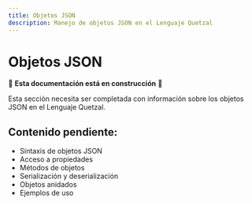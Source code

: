 ```yaml
---
title: Objetos JSON
description: Manejo de objetos JSON en el Lenguaje Quetzal
---
```


# Objetos JSON

🚧 **Esta documentación está en construcción** 🚧

Esta sección necesita ser completada con información sobre los objetos JSON en el Lenguaje Quetzal.

## Contenido pendiente:
- Sintaxis de objetos JSON
- Acceso a propiedades
- Métodos de objetos
- Serialización y deserialización
- Objetos anidados
- Ejemplos de uso
